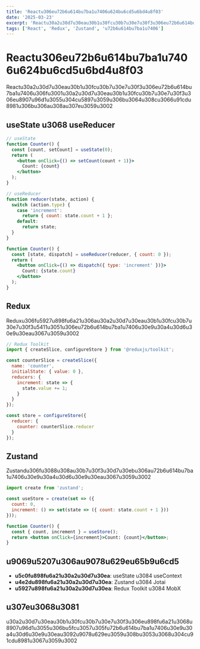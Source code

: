 ```yaml
---
title: 'Reactu306eu72b6u614bu7ba1u7406u624bu6cd5u6bd4u8f03'
date: '2025-03-23'
excerpt: 'Reactu30a2u30d7u30eau30b1u30fcu30b7u30e7u30f3u306eu72b6u614bu7ba1u7406u624bu6cd5u3092u6bd4u8f03u3057u3001u9069u5207u306au9078u629eu65b9u6cd5u3092u89e3u8aacu3057u307eu3059u3002'
tags: ['React', 'Redux', 'Zustand', 'u72b6u614bu7ba1u7406']
---
```


# Reactu306eu72b6u614bu7ba1u7406u624bu6cd5u6bd4u8f03

Reactu30a2u30d7u30eau30b1u30fcu30b7u30e7u30f3u306eu72b6u614bu7ba1u7406u306fu3001u30a2u30d7u30eau30b1u30fcu30b7u30e7u30f3u306eu8907u96d1u3055u304cu5897u3059u306bu3064u308cu3066u91cdu8981u306bu306au308au307eu3059u3002

## useState u3068 useReducer

```jsx
// useState
function Counter() {
  const [count, setCount] = useState(0);
  return (
    <button onClick={() => setCount(count + 1)}>
      Count: {count}
    </button>
  );
}

// useReducer
function reducer(state, action) {
  switch (action.type) {
    case 'increment':
      return { count: state.count + 1 };
    default:
      return state;
  }
}

function Counter() {
  const [state, dispatch] = useReducer(reducer, { count: 0 });
  return (
    <button onClick={() => dispatch({ type: 'increment' })}>
      Count: {state.count}
    </button>
  );
}
```

## Redux

Reduxu306fu5927u898fu6a21u306au30a2u30d7u30eau30b1u30fcu30b7u30e7u30f3u5411u3051u306eu72b6u614bu7ba1u7406u30e9u30a4u30d6u30e9u30eau3067u3059u3002

```jsx
// Redux Toolkit
import { createSlice, configureStore } from '@reduxjs/toolkit';

const counterSlice = createSlice({
  name: 'counter',
  initialState: { value: 0 },
  reducers: {
    increment: state => {
      state.value += 1;
    }
  }
});

const store = configureStore({
  reducer: {
    counter: counterSlice.reducer
  }
});
```

## Zustand

Zustandu306fu3088u308au30b7u30f3u30d7u30ebu306au72b6u614bu7ba1u7406u30e9u30a4u30d6u30e9u30eau3067u3059u3002

```jsx
import create from 'zustand';

const useStore = create(set => ({
  count: 0,
  increment: () => set(state => ({ count: state.count + 1 }))
}));

function Counter() {
  const { count, increment } = useStore();
  return <button onClick={increment}>Count: {count}</button>;
}
```

## u9069u5207u306au9078u629eu65b9u6cd5

- **u5c0fu898fu6a21u30a2u30d7u30ea**: useState u3084 useContext
- **u4e2du898fu6a21u30a2u30d7u30ea**: Zustand u3084 Jotai
- **u5927u898fu6a21u30a2u30d7u30ea**: Redux Toolkit u3084 MobX

## u307eu3068u3081

u30a2u30d7u30eau30b1u30fcu30b7u30e7u30f3u306eu898fu6a21u3068u8907u96d1u3055u306bu5fcu3057u305fu72b6u614bu7ba1u7406u30e9u30a4u30d6u30e9u30eau3092u9078u629eu3059u308bu3053u3068u304cu91cdu8981u3067u3059u3002
